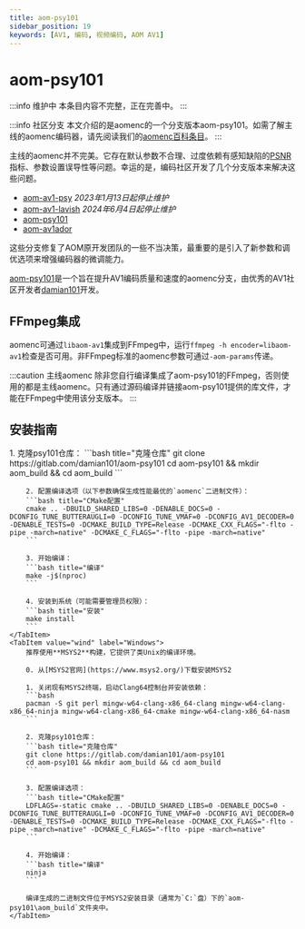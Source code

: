 ```yaml
---
title: aom-psy101
sidebar_position: 19
keywords: [AV1, 编码, 视频编码, AOM AV1]
---
```



# aom-psy101

:::info 维护中
本条目内容不完整，正在完善中。
:::

:::info 社区分支
本文介绍的是aomenc的一个分支版本aom-psy101。如需了解主线的aomenc编码器，请先阅读我们的[aomenc百科条目](./aomenc.mdx)。
:::

主线的aomenc并不完美。它存在默认参数不合理、过度依赖有感知缺陷的[PSNR](../metrics/PSNR.mdx)指标、参数设置误导性等问题。幸运的是，编码社区开发了几个分支版本来解决这些问题。

- [aom-av1-psy](https://github.com/BlueSwordM/aom-av1-psy) *2023年1月13日起停止维护*
- [aom-av1-lavish](./aom-av1-lavish.mdx) *2024年6月4日起停止维护*
- [aom-psy101](https://gitlab.com/damian101/aom-psy101)
- [aom-av1ador](https://github.com/porcino/aom-av1ador)

这些分支修复了AOM原开发团队的一些不当决策，最重要的是引入了新参数和调优选项来增强编码器的微调能力。

[aom-psy101](https://gitlab.com/damian101/aom-psy101)是一个旨在提升AV1编码质量和速度的aomenc分支，由优秀的AV1社区开发者[damian101](https://gitlab.com/damian101)开发。

## FFmpeg集成

aomenc可通过``libaom-av1``集成到FFmpeg中，运行``ffmpeg -h encoder=libaom-av1``检查是否可用。非FFmpeg标准的aomenc参数可通过``-aom-params``传递。

:::caution 主线aomenc
除非您自行编译集成了aom-psy101的FFmpeg，否则使用的都是主线aomenc。只有通过源码编译并链接aom-psy101提供的库文件，才能在FFmpeg中使用该分支版本。
:::

## 安装指南

<Tabs>
    <TabItem value="unixlike" label="Linux & macOS" default>
        1. 克隆psy101仓库：
        ```bash title="克隆仓库"
        git clone https://gitlab.com/damian101/aom-psy101
        cd aom-psy101 && mkdir aom_build && cd aom_build
        ```

        2. 配置编译选项（以下参数确保生成性能最优的`aomenc`二进制文件）：
        ```bash title="CMake配置"
        cmake .. -DBUILD_SHARED_LIBS=0 -DENABLE_DOCS=0 -DCONFIG_TUNE_BUTTERAUGLI=0 -DCONFIG_TUNE_VMAF=0 -DCONFIG_AV1_DECODER=0 -DENABLE_TESTS=0 -DCMAKE_BUILD_TYPE=Release -DCMAKE_CXX_FLAGS="-flto -pipe -march=native" -DCMAKE_C_FLAGS="-flto -pipe -march=native"
        ```

        3. 开始编译：
        ```bash title="编译"
        make -j$(nproc)
        ```

        4. 安装到系统（可能需要管理员权限）：
        ```bash title="安装"
        make install
        ```
    </TabItem>
    <TabItem value="wind" label="Windows">
        推荐使用**MSYS2**构建，它提供了类Unix的编译环境。

        0. 从[MSYS2官网](https://www.msys2.org/)下载安装MSYS2

        1. 关闭现有MSYS2终端，启动Clang64控制台并安装依赖：
        ```bash
        pacman -S git perl mingw-w64-clang-x86_64-clang mingw-w64-clang-x86_64-ninja mingw-w64-clang-x86_64-cmake mingw-w64-clang-x86_64-nasm
        ```

        2. 克隆psy101仓库：
        ```bash title="克隆仓库"
        git clone https://gitlab.com/damian101/aom-psy101
        cd aom-psy101 && mkdir aom_build && cd aom_build
        ```

        3. 配置编译选项：
        ```bash title="CMake配置"
        LDFLAGS=-static cmake .. -DBUILD_SHARED_LIBS=0 -DENABLE_DOCS=0 -DCONFIG_TUNE_BUTTERAUGLI=0 -DCONFIG_TUNE_VMAF=0 -DCONFIG_AV1_DECODER=0 -DENABLE_TESTS=0 -DCMAKE_BUILD_TYPE=Release -DCMAKE_CXX_FLAGS="-flto -pipe -march=native" -DCMAKE_C_FLAGS="-flto -pipe -march=native"
        ```

        4. 开始编译：
        ```bash title="编译"
        ninja
        ```

        编译生成的二进制文件位于MSYS2安装目录（通常为`C:`盘）下的`aom-psy101\aom_build`文件夹中。
    </TabItem>
</Tabs>